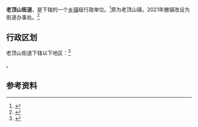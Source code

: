 {{中国乡级行政区|14/04/11/100/000}}

'''老顶山街道'''，是{{PRC admin/fullname|14/04/11/100/000|3}}下辖的一个[[乡镇|乡镇]]级行政单位。<ref>{{PRC admin/ref sgc|{{PRC admin/parent|14/04/11/100/000}}}}</ref>原为老顶山镇，2021年撤镇改设为街道办事处。<ref>{{cite web |title=长政通字〔2021〕2 号 长治市人民政府关于各县区乡级行政区划调整的通告 |url=http://www.changzhi.gov.cn/xxgkml/czsrmzf/zfwj_3465/202104/t20210401_2306689.shtml |website=长治市人民政府 |accessdate=2021-04-07 |archivedate=2021-04-01}}</ref>

== 行政区划 ==

老顶山街道下辖以下地区：<ref>{{PRC admin/ref sgc|14/04/11/100/000}}</ref>

{{PRC admin/children|14/04/11/100/000}}。

== 参考资料 ==

{{reflist}}

{{行政区划小作品}}
{{PRC admin/navbox|14/04/02}}